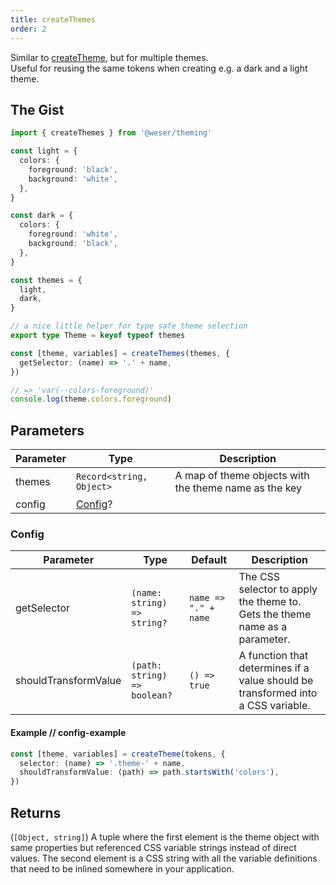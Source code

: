 ```yaml
---
title: createThemes
order: 2
---
```


Similar to [createTheme](/theming/api/createTheme), but for multiple themes.<br />
Useful for reusing the same tokens when creating e.g. a dark and a light theme.

## The Gist

```ts
import { createThemes } from '@weser/theming'

const light = {
  colors: {
    foreground: 'black',
    background: 'white',
  },
}

const dark = {
  colors: {
    foreground: 'white',
    background: 'black',
  },
}

const themes = {
  light,
  dark,
}

// a nice little helper for type safe theme selection
export type Theme = keyof typeof themes

const [theme, variables] = createThemes(themes, {
  getSelector: (name) => '.' + name,
})

// => 'var(--colors-foreground)'
console.log(theme.colors.foreground)
```

## Parameters

| Parameter | Type                     | Description                                           |
| --------- | ------------------------ | ----------------------------------------------------- |
| themes    | `Record<string, Object>` | A map of theme objects with the theme name as the key |
| config    | [Config](#config)?       |                                                       |

### Config

| Parameter            | Type                         | Default              | Description                                                                      |
| -------------------- | ---------------------------- | -------------------- | -------------------------------------------------------------------------------- |
| getSelector          | `(name: string) => string?`  | `name => "." + name` | The CSS selector to apply the theme to. Gets the theme name as a parameter.      |
| shouldTransformValue | `(path: string) => boolean?` | `() => true`         | A function that determines if a value should be transformed into a CSS variable. |

#### Example // config-example

```ts
const [theme, variables] = createTheme(tokens, {
  selector: (name) => '.theme-' + name,
  shouldTransformValue: (path) => path.startsWith('colors'),
})
```

## Returns

(`[Object, string]`) A tuple where the first element is the theme object with same properties but referenced CSS variable strings instead of direct values. The second element is a CSS string with all the variable definitions that need to be inlined somewhere in your application.
